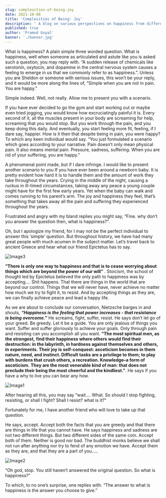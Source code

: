 ```yaml
---
slug: complexities-of-being-joy
date: 2021-10-08
title: 'Complexities of Being: Joy'
description: ' A blog on various perspectives on happiness from different prominent figures throughout history. It begins with a small conversation between the reader and the writer. Subsequently, we look at the meaning of happiness from the perspective of Epictetus, Friedrich Nietzsche, and finally end with the extracted meaning from the teachings of Buddha.'
published: true
author: 'Pramod Goyal'
banner: './banner.jpg'
---
```


What is happiness? A plain simple three worded question. What is happiness, well when someone as articulated
and astute like you is asked such a question, you may reply with. “A sudden release of chemicals like serotonin,
oxytocin, and dopamine in the central nervous system causes a feeling to emerge in us that we commonly refer
to as happiness.”. Unless you are Sheldon or someone with serious issues, this won’t be your reply, and it would
be more along the lines of, “Simple when you are not in pain. You are happy.”

Simple indeed. Well, not really. Allow me to present you with a scenario.

If you have ever decided to go the gym and start working out or maybe even tried jogging, you would know how
excruciatingly painful it is. Every second of it, all the muscles present in your body are screaming for help,
screaming that you would stop. But you work through the pain, and you keep doing this daily. And eventually, you
start feeling more fit, feeling, if I dare say, happier. How is it then that despite being in pain, you were happy?
To which any keen individual would say. “You just formulated a scenario which goes according to your narrative. Pain
doesn’t only mean physical pain. It also means mental pain. Pressure, sadness, suffering. When you are rid of your
suffering, you are happy.”

A phenomenal point made, but if I dare infringe. I would like to present another scenario to you If you have ever
been around a newborn baby. It is pretty evident how hard it is to handle them and the amount of work they take
throughout the years. Crying in the middle of the night, causing a ruckus in ill-timed circumstances, taking away
any peace a young couple might have for the first few early years. Yet when the baby can walk and comes running to
his parent’s arm. The joy and happiness they feel, that’s something that takes away all the pain and suffering they
experienced throughout the years.

Frustrated and angry with my bland replies you might say, “Fine. why don’t you answer the question then,
what is happiness?”.

Oh, but I apologize my friend, for I may not be the perfect individual to answer this ‘simple’ question. But
throughout history, we have had many great people with much acumen in the subject matter. Let’s travel back to
ancient Greece and hear what our friend Epictetus has to say.

![Image3](./image3.jpg)

**“There is only one way to happiness and that is to cease worrying about things which are beyond the power of our will”**
. Stoicism, the school of thought led by Epictetus believed the only path to happiness was by accepting….
Shit happens. That there are things in the world that are beyond our control. Things that we will never have,
never achieve no matter how much we try to fight it, to resist. And by accepting things as they are, we can finally
achieve peace and lead a happy life.

As we are about to conclude our conversation, Nietzsche barges in and shouts, **_“Happiness is the feeling that power_**
**_increases - that resistance is being overcome.”_** He screams, fight, suffer, resist. He says don’t let go of your greed.
Be greedy. Let it be a guide. You are only jealous of things you want. Suffer and suffer gloriously to achieve your
goals. Only through pain and resisting can you accomplish all you want. **“The most spiritual men, as the strongest,**
**find their happiness where others would find their destruction: in the labyrinth, in hardness against themselves and**
**others, in experiments. Their joy is self-conquest: asceticism becomes in them nature, need, and instinct. Difficult**
**tasks are a privilege to them; to play with burdens that crush others, a recreation. Knowledge–a form of asceticism.**
**They are the most venerable kind of man: that does not preclude their being the most cheerful and the kindliest.”**. He
says if you have a why to live you can bear any how.

![Image1](./image1.jpg)

After hearing all this, you may say “wait…. What. So should I stop fighting, resisting, or shall I fight? Shall I resist?
what is it?”

Fortunately for me, I have another friend who will love to take up that question.

He says, accept. Accept both the facts that you are greedy and that there are things in life that you cannot have.
He says happiness and sadness are not two different things. But two different sides of the same coin. Accept both of
them. Neither is good nor bad. The buddhist monks believe we shall not run after anything nor try to fend of any emotion
we have. Accept them as they are, and that they are a part of you…..

![Image2](./image2.jpg)

“Oh god, stop. You still haven’t answered the original question. So what is happiness?”

To which, to no one’s surprise, one replies with. “The answer to what is happiness is the answer you choose to give.”
